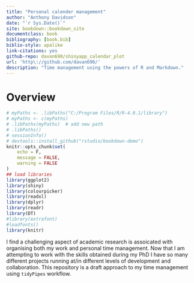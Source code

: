 ```yaml
---
title: "Personal calender management"
author: "Anthony Davidson"
date: "`r Sys.Date()`"
site: bookdown::bookdown_site
documentclass: book
bibliography: [book.bib]
biblio-style: apalike
link-citations: yes
github-repo: davan690/shinyapp_calendar_plot
url: 'http\://github.com/davan690/'
description: "Time management using the powers of R and Markdown."
---
```


# Overview {#over}

<!-- ## Libraries needed -->

```r
# myPaths <- .libPaths("C:/Program Files/R/R-4.0.1/library")
# myPaths <- c(myPaths)
# .libPaths(myPaths)  # add new path
# .libPaths()
# sessionInfo()
# devtools::install_github("rstudio/bookdown-demo")
knitr::opts_chunk$set(
	echo = F,
	message = FALSE,
	warning = FALSE
)
## load libraries
library(ggplot2)
library(shiny)
library(colourpicker)
library(readxl)
library(dplyr)
library(readr)
library(DT)
#library(extrafont)
#loadfonts()
library(knitr)
```

I find a challenging aspect of academic research is assoicated with organising both my work and personal time management. Now that I am attempting to work with the skills obtained during my PhD I have so many different projects running at/in different levels of development and collaboration. This repository is a draft approach to my time management using `tidyPipes` workflow.